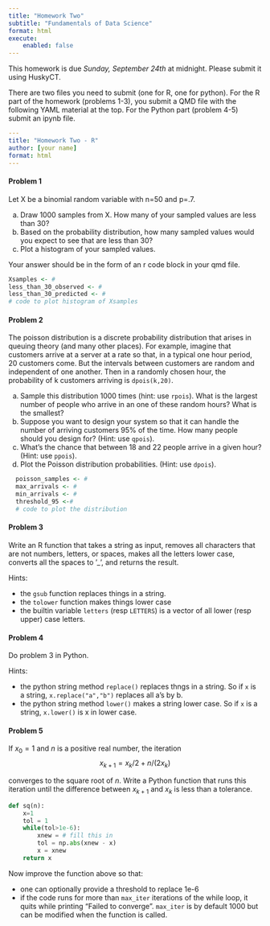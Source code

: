 ```yaml
---
title: "Homework Two"
subtitle: "Fundamentals of Data Science"
format: html
execute:
    enabled: false
---
```


This homework is due *Sunday, September 24th* at midnight.  Please submit it using HuskyCT.

There are two files you need to submit (one for R, one for python).
For the R part of the homework (problems 1-3), you submit a QMD file with the following YAML material at the top.  For the Python part (problem 4-5) submit an ipynb file. 

```yaml
---
title: "Homework Two - R"
author: [your name]
format: html
---
```

#### Problem 1
Let X be a binomial random variable with n=50 and p=.7.  

  a. Draw 1000 samples from X.  How many of your sampled values are less than 30?
  b. Based on the probability distribution, how many sampled values would you expect to see that are less than 30?  
  c. Plot a histogram of your sampled values. 

Your answer should be in the form of an r code block in your qmd file.

```r
Xsamples <- #
less_than_30_observed <- #
less_than_30_predicted <- #
# code to plot histogram of Xsamples
```

#### Problem 2

The poisson distribution is a discrete probability distribution that arises in queuing theory (and many other places).  For example, imagine that customers arrive at a server at a rate so that, in a typical one hour period, 20 customers come. But the intervals between customers are random and independent of one another. Then
in a randomly chosen hour, the probability of k customers arriving is `dpois(k,20)`. 

a. Sample this distribution 1000 times (hint: use `rpois`).  What is the largest number of people who arrive in an one of these random hours?  What is the smallest?
b. Suppose you want to design your system so that it can handle the number of arriving customers 95% of the time.  How many people should you design for? (Hint: use `qpois`).
c. What's the chance that between 18 and 22 people arrive in a given hour? (Hint: use `ppois`).
d. Plot the Poisson distribution probabilities. (Hint: use `dpois`).

```r

  poisson_samples <- #
  max_arrivals <- #
  min_arrivals <- #
  threshold_95 <-#
  # code to plot the distribution
```

#### Problem 3

Write an R function that takes a string as input, removes all characters that are not
numbers, letters, or spaces, makes all the letters lower case, converts all the spaces to '_',
and returns the result.  

Hints:

- the `gsub` function replaces things in a string. 
- the `tolower` function makes things lower case
- the builtin variable `letters` (resp `LETTERS`) is a vector of all lower (resp upper) case letters.

#### Problem 4

Do problem 3 in Python.

Hints:

- the python string method `replace()` replaces thngs in a string.  So if `x` is a string,
`x.replace("a","b")` replaces all a's by b.
- the python string method `lower()` makes a string lower case.  So if `x` is a string,
`x.lower()` is x in lower case.

#### Problem 5

If $x_0=1$ and $n$ is a positive real number, the iteration
$$
x_{k+1} = x_{k}/2+n/(2x_k)
$$

converges to the square root of $n$.  Write a Python function that runs this iteration
until the difference between $x_{k+1}$ and $x_{k}$ is less than a tolerance.

```python
def sq(n):
    x=1
    tol = 1
    while(tol>1e-6):
        xnew = # fill this in
        tol = np.abs(xnew - x)
        x = xnew
    return x
```

Now improve the function above so that:

- one can optionally provide a threshold to replace 1e-6
- if the code runs for more than `max_iter` iterations of the while loop, it quits while printing
"Failed to converge".  `max_iter` is by default 1000 but can be modified when the function is called.
